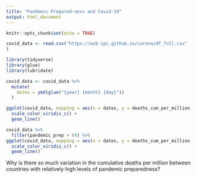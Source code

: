 ```yaml
---
title: "Pandemic Prepared-ness and Covid-19"
output: html_document
---
```


```r
knitr::opts_chunk$set(echo = TRUE)
```
```r
covid_data <- read.csv("https://wzb-ipi.github.io/corona/df_full.csv"
)
```
```r
library(tidyverse)
library(glue)
library(lubridate)
```
```r
covid_data <- covid_data %>%
  mutate(
    dates = ymd(glue("{year} {month} {day}"))
  )
```

```r
ggplot(covid_data, mapping = aes(x = dates, y = deaths_cum_per_million, group = country, color = pandemic_prep)) +
  scale_color_viridis_c() +
  geom_line()
```

```r
covid_data %>%
  filter(pandemic_prep > 60) %>%
ggplot(covid_data, mapping = aes(x = dates, y = deaths_cum_per_million, group = country, color = pandemic_prep)) +
  scale_color_viridis_c() +
  geom_line()
```

Why is there so much variation in the cumulative deaths per million between countries with relatively high levels of pandemic preparedness? 
